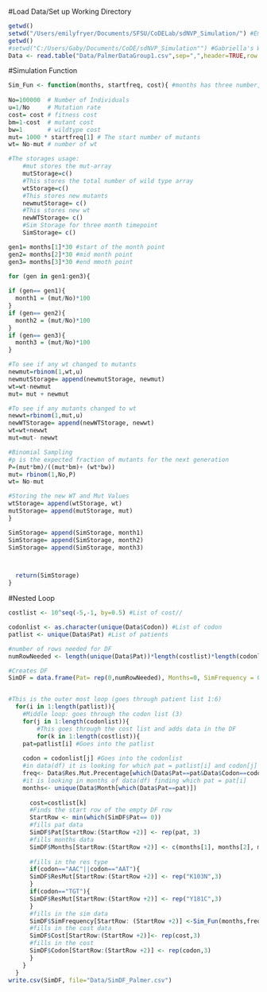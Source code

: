 #Load Data/Set up Working Directory
```r
getwd()
setwd("/Users/emilyfryer/Documents/SFSU/CoDELab/sdNVP_Simulation/") #Emily's WD
getwd()
#setwd("C:/Users/Gaby/Documents/CoDE/sdNVP_Simulation"") #Gabriella's WD
Data <- read.table("Data/PalmerDataGroup1.csv",sep=",",header=TRUE,row.names=1)
```

#Simulation Function
```r
Sim_Fun <- function(months, startfreq, cost){ #months has three number, 
  
No=100000  # Number of Individuals
u=1/No     # Mutation rate
cost= cost # fitness cost
bm=1-cost  # mutant cost
bw=1       # wildtype cost
mut= 1000 * startfreq[1] # The start number of mutants
wt= No-mut # number of wt

#The storages usage:
    #mut stores the mut-array
    mutStorage=c() 
    #This stores the total number of wild type array
    wtStorage=c()
    #This stores new mutants
    newmutStorage= c()
    #This stores new wt
    newWTStorage= c()
    #Sim Storage for three month timepoint
    SimStorage= c()

gen1= months[1]*30 #start of the month point
gen2= months[2]*30 #mid month point
gen3= months[3]*30 #end mmoth point

for (gen in gen1:gen3){
  
if (gen== gen1){
  month1 = (mut/No)*100
}
if (gen== gen2){
  month2 = (mut/No)*100
}  
if (gen== gen3){
  month3 = (mut/No)*100
}  

#To see if any wt changed to mutants    
newmut=rbinom(1,wt,u) 
newmutStorage= append(newmutStorage, newmut)
wt=wt-newmut 
mut= mut + newmut 

#To see if any mutants changed to wt
newwt=rbinom(1,mut,u) 
newWTStorage= append(newWTStorage, newwt)
wt=wt+newwt 
mut=mut- newwt

#Binomial Sampling
#p is the expected fraction of mutants for the next generation
P=(mut*bm)/((mut*bm)+ (wt*bw))
mut= rbinom(1,No,P)          
wt= No-mut

#Storing the new WT and Mut Values
wtStorage= append(wtStorage, wt)
mutStorage= append(mutStorage, mut)
}

SimStorage= append(SimStorage, month1)
SimStorage= append(SimStorage, month2)
SimStorage= append(SimStorage, month3)



  return(SimStorage)
}
```

#Nested Loop
```r

costlist <- 10^seq(-5,-1, by=0.5) #List of cost//

codonlist <- as.character(unique(Data$Codon)) #List of codon
patlist <- unique(Data$Pat) #List of patients

#number of rows needed for DF
numRowNeeded <- length(unique(Data$Pat))*length(costlist)*length(codonlist)*3

#Creates DF
SimDF = data.frame(Pat= rep(0,numRowNeeded), Months=0, SimFrequency = 0, ResMut= "", Cost= 0,Codon= "",stringsAsFactors = FALSE)


#This is the outer most loop (goes through patient list 1:6)
  for(i in 1:length(patlist)){
    #Middle loop: goes through the codon list (3)
    for(j in 1:length(codonlist)){
        #This goes through the cost list and adds data in the DF
        for(k in 1:length(costlist)){
    pat=patlist[i] #Goes into the patlist
  
    codon = codonlist[j] #Goes into the codonlist
    #in data(df) it is looking for which pat = patlist[i] and codon[j]
    freq<- Data$Res.Mut.Precentage[which(Data$Pat==pat&Data$Codon==codon)] 
    #it is looking in months of data(df) finding which pat = pat[i]
    months<- unique(Data$Month[which(Data$Pat==pat)])
    
      cost=costlist[k]
      #Finds the start row of the empty DF row
      StartRow <- min(which(SimDF$Pat== 0))
      #fills pat data
      SimDF$Pat[StartRow:(StartRow +2)] <- rep(pat, 3)
      #fills months data
      SimDF$Months[StartRow:(StartRow +2)] <- c(months[1], months[2], months[3])
      
      #fills in the res type
      if(codon=="AAC"||codon=="AAT"){
      SimDF$ResMut[StartRow:(StartRow +2)] <- rep("K103N",3)  
      }
      if(codon=="TGT"){
      SimDF$ResMut[StartRow:(StartRow +2)] <- rep("Y181C",3)  
      }
      #fills in the sim data
      SimDF$SimFrequency[StartRow: (StartRow +2)] <-Sim_Fun(months,freq,cost)
      #fills in the cost data
      SimDF$Cost[StartRow:(StartRow +2)]<- rep(cost,3)
      #fills in the cost
      SimDF$Codon[StartRow:(StartRow +2)] <- rep(codon,3)
      }
    }
  }
write.csv(SimDF, file="Data/SimDF_Palmer.csv")
```
